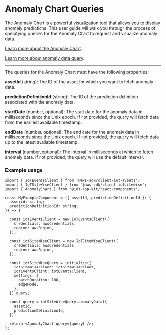 
<Meta of={AnomalyChartStories} />

# Anomaly Chart Queries 

The Anomaly Chart is a powerful visualization tool that allows you to display anomaly predictions. This user guide will walk you through the process of specifying queries for the Anomaly Chart to request and visualize anomaly data.

[Learn more about the Anomaly Chart](/docs/components-anomalychart-docs--docs).

[Learn more about anomaly data query](/docs/data-sources-aws-iot-sitewise--docs).

---

The queries for the Anomaly Chart must have the following properties:

**assetId** (string): The ID of the asset for which you want to fetch anomaly data.

**predictionDefinitionId** (string): The ID of the prediction definition associated with the anomaly data.

**startDate** (number, optional): The start date for the anomaly data in milliseconds since the Unix epoch. If not provided, the query will fetch data from the earliest available timestamp.

**endDate** (number, optional): The end date for the anomaly data in milliseconds since the Unix epoch. If not provided, the query will fetch data up to the latest available timestamp.

**interval** (number, optional): The interval in milliseconds at which to fetch anomaly data. If not provided, the query will use the default interval.


### Example usage

```
import { IoTEventsClient } from '@aws-sdk/client-iot-events';
import { IoTSiteWiseClient } from '@aws-sdk/client-iotsitewise';
import { AnomalyChart } from '@iot-app-kit/react-components';

const MyExampleComponent = ({ assetId, predictionDefinitionId }: {
  assetId: string;
  predictionDefinitionId: string;
}) => {

  const iotEventsClient = new IoTEventsClient({
    credentials: awsCredentials,
    region: awsRegion,
  });

  const iotSiteWiseClient = new IoTSiteWiseClient({
    credentials: awsCredentials,
    region: awsRegion,
  });
  
  const iotSiteWiseQuery = initialize({
    iotSiteWiseClient: iotSiteWiseClient,
    iotEventsClient: iotEventsClient,
    settings: {
      batchDuration: 100,
      edgeMode,
    },
  }).query;
  
  const query = iotSiteWiseQuery.anomalyData({
    assetId,
    predictionDefinitionId,
  });

  return <AnomalyChart query={query} />;
};

```